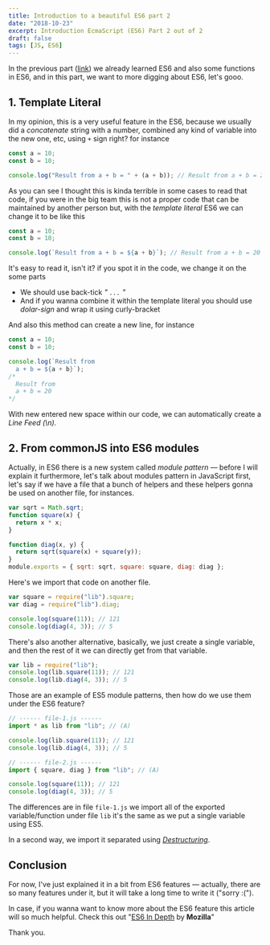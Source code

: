 ```yaml
---
title: Introduction to a beautiful ES6 part 2
date: "2018-10-23"
excerpt: Introduction EcmaScript (ES6) Part 2 out of 2
draft: false
tags: [JS, ES6]
---
```


In the previous part ([link](/blog/intro-to-a-beautiful-es6-part-1)) we already learned ES6 and also some functions in ES6, and in this part, we want to more digging about ES6, let's gooo.

## 1. Template Literal

In my opinion, this is a very useful feature in the ES6, because we usually did a _concatenate_ string with a number, combined any kind of variable into the new one, etc, using `+` sign right? for instance

```jsx
const a = 10;
const b = 10;

console.log("Result from a + b = " + (a + b)); // Result from a + b = 20
```

As you can see I thought this is kinda terrible in some cases to read that code, if you were in the big team this is not a proper code that can be maintained by another person but, with the _template literal_ ES6 we can change it to be like this

```jsx
const a = 10;
const b = 10;

console.log(`Result from a + b = ${a + b}`); // Result from a + b = 20
```

It's easy to read it, isn't it? if you spot it in the code, we change it on the some parts

- We should use back-tick _" `...` "_
- And if you wanna combine it within the template literal you should use _dolar-sign_ and wrap it using curly-bracket

And also this method can create a new line, for instance

```jsx
const a = 10;
const b = 10;

console.log(`Result from
  a + b = ${a + b}`);
/*
  Result from
  a + b = 20
*/
```

With new entered new space within our code, we can automatically create a _Line Feed (\n)._

## 2. From commonJS into ES6 modules

Actually, in ES6 there is a new system called _module pattern_ –– before I will explain it furthermore, let's talk about modules pattern in JavaScript first, let's say if we have a file that a bunch of helpers and these helpers gonna be used on another file, for instances.

```jsx
var sqrt = Math.sqrt;
function square(x) {
  return x * x;
}

function diag(x, y) {
  return sqrt(square(x) + square(y));
}
module.exports = { sqrt: sqrt, square: square, diag: diag };
```

Here's we import that code on another file.

```jsx
var square = require("lib").square;
var diag = require("lib").diag;

console.log(square(11)); // 121
console.log(diag(4, 3)); // 5
```

There's also another alternative, basically, we just create a single variable, and then the rest of it we can directly get from that variable.

```jsx
var lib = require("lib");
console.log(lib.square(11)); // 121
console.log(lib.diag(4, 3)); // 5
```

Those are an example of ES5 module patterns, then how do we use them under the ES6 feature?

```jsx
// ------ file-1.js ------
import * as lib from "lib"; // (A)

console.log(lib.square(11)); // 121
console.log(lib.diag(4, 3)); // 5

// ------ file-2.js ------
import { square, diag } from "lib"; // (A)

console.log(square(11)); // 121
console.log(diag(4, 3)); // 5
```

The differences are in file `file-1.js` we import all of the exported variable/function under file `lib` it's the same as we put a single variable using ES5.

In a second way, we import it separated using [_Destructuring_](https://hacks.mozilla.org/2015/05/es6-in-depth-destructuring/).

## Conclusion

For now, I've just explained it in a bit from ES6 features –– actually, there are so many features under it, but it will take a long time to write it ("sorry :(").

In case, if you wanna want to know more about the ES6 feature this article will so much helpful. Check this out
"[ES6 In Depth](https://hacks.mozilla.org/category/es6-in-depth/) by **Mozilla**"

Thank you.
